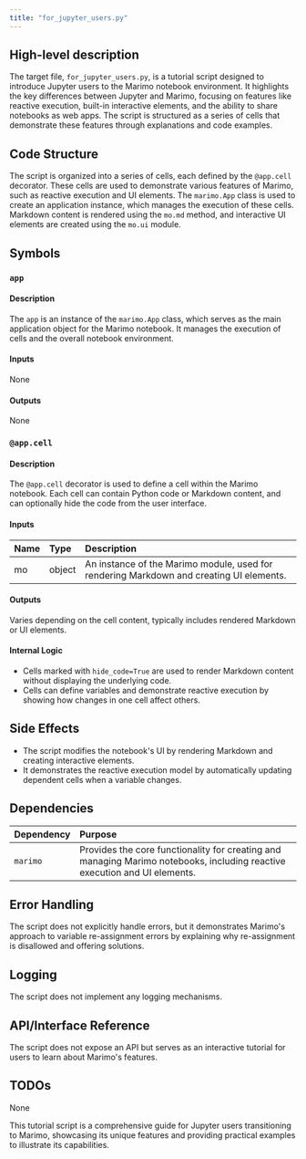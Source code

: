 ```yaml
---
title: "for_jupyter_users.py"
---
```


## High-level description

The target file, `for_jupyter_users.py`, is a tutorial script designed to introduce Jupyter users to the Marimo notebook environment. It highlights the key differences between Jupyter and Marimo, focusing on features like reactive execution, built-in interactive elements, and the ability to share notebooks as web apps. The script is structured as a series of cells that demonstrate these features through explanations and code examples.

## Code Structure

The script is organized into a series of cells, each defined by the `@app.cell` decorator. These cells are used to demonstrate various features of Marimo, such as reactive execution and UI elements. The `marimo.App` class is used to create an application instance, which manages the execution of these cells. Markdown content is rendered using the `mo.md` method, and interactive UI elements are created using the `mo.ui` module.

## Symbols

### `app`
#### Description
The `app` is an instance of the `marimo.App` class, which serves as the main application object for the Marimo notebook. It manages the execution of cells and the overall notebook environment.

#### Inputs
None

#### Outputs
None

### `@app.cell`
#### Description
The `@app.cell` decorator is used to define a cell within the Marimo notebook. Each cell can contain Python code or Markdown content, and can optionally hide the code from the user interface.

#### Inputs
| Name | Type | Description |
|:-----|:-----|:------------|
| mo | object | An instance of the Marimo module, used for rendering Markdown and creating UI elements. |

#### Outputs
Varies depending on the cell content, typically includes rendered Markdown or UI elements.

#### Internal Logic
- Cells marked with `hide_code=True` are used to render Markdown content without displaying the underlying code.
- Cells can define variables and demonstrate reactive execution by showing how changes in one cell affect others.

## Side Effects
- The script modifies the notebook's UI by rendering Markdown and creating interactive elements.
- It demonstrates the reactive execution model by automatically updating dependent cells when a variable changes.

## Dependencies

| Dependency | Purpose |
|:-----------|:--------|
| `marimo` | Provides the core functionality for creating and managing Marimo notebooks, including reactive execution and UI elements. |

## Error Handling
The script does not explicitly handle errors, but it demonstrates Marimo's approach to variable re-assignment errors by explaining why re-assignment is disallowed and offering solutions.

## Logging
The script does not implement any logging mechanisms.

## API/Interface Reference
The script does not expose an API but serves as an interactive tutorial for users to learn about Marimo's features.

## TODOs
None

This tutorial script is a comprehensive guide for Jupyter users transitioning to Marimo, showcasing its unique features and providing practical examples to illustrate its capabilities.